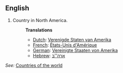 ==English==

# Country in North America.
#:'''Translations'''
#:*[[Dutch]]: [[Verenigde Staten van Amerika]]
#:*[[French]]: [[États-Unis d'Amérique]]
#:*[[German]]: [[Vereinigte Staaten von Amerika]]
#:*[[Hebrew]]: [[ארצות הברית|ארה''ב]]

''See:'' [[Countries of the world]]